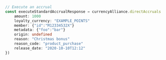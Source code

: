 ```typescript index.ts
// Execute an accrual
const executeStandardAccrualResponse = currencyAlliance.directAccruals.executeStandardAccrual({
    amount: 1000
    loyalty_currency: "EXAMPLE_POINTS"
    member: {"id":"M12334532X"}
    metadata: {"foo":"bar"}
    origin: undefined
    reason: "Christmas bonus"
    reason_code: "product_purchase"
    release_date: "2020-10-10T12:12"
})
```